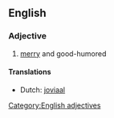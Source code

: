 ==English==
===Adjective===
#[[merry]] and good-humored

====Translations====
*Dutch: [[joviaal]]

[[Category:English adjectives]]